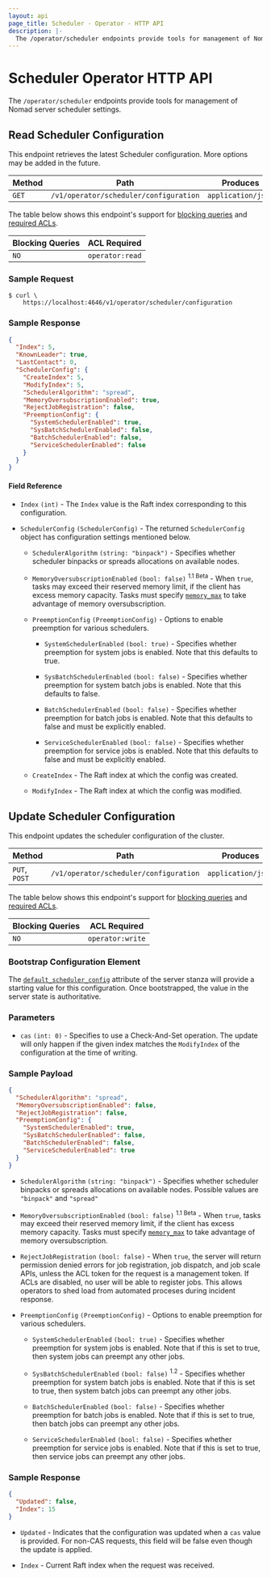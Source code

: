 ```yaml
---
layout: api
page_title: Scheduler - Operator - HTTP API
description: |-
  The /operator/scheduler endpoints provide tools for management of Nomad server scheduler settings.
---
```


# Scheduler Operator HTTP API

The `/operator/scheduler` endpoints provide tools for management of Nomad server scheduler settings.

## Read Scheduler Configuration

This endpoint retrieves the latest Scheduler configuration. More options may be added in
the future.

| Method | Path                                   | Produces           |
| ------ | -------------------------------------- | ------------------ |
| `GET`  | `/v1/operator/scheduler/configuration` | `application/json` |

The table below shows this endpoint's support for
[blocking queries](/api-docs#blocking-queries) and
[required ACLs](/api-docs#acls).

| Blocking Queries | ACL Required    |
| ---------------- | --------------- |
| `NO`             | `operator:read` |

### Sample Request

```shell-session
$ curl \
    https://localhost:4646/v1/operator/scheduler/configuration
```

### Sample Response

```json
{
  "Index": 5,
  "KnownLeader": true,
  "LastContact": 0,
  "SchedulerConfig": {
    "CreateIndex": 5,
    "ModifyIndex": 5,
    "SchedulerAlgorithm": "spread",
    "MemoryOversubscriptionEnabled": true,
    "RejectJobRegistration": false,
    "PreemptionConfig": {
      "SystemSchedulerEnabled": true,
      "SysBatchSchedulerEnabled": false,
      "BatchSchedulerEnabled": false,
      "ServiceSchedulerEnabled": false
    }
  }
}
```

#### Field Reference

- `Index` `(int)` - The `Index` value is the Raft index corresponding to this
  configuration.

- `SchedulerConfig` `(SchedulerConfig)` - The returned `SchedulerConfig` object has configuration
  settings mentioned below.

  - `SchedulerAlgorithm` `(string: "binpack")` - Specifies whether scheduler binpacks or spreads allocations on available nodes.

  - `MemoryOversubscriptionEnabled` `(bool: false)` <sup>1.1 Beta</sup> - When `true`, tasks may exceed their reserved memory limit, if the client has excess memory capacity. Tasks must specify [`memory_max`](/docs/job-specification/resources#memory_max) to take advantage of memory oversubscription.

  - `PreemptionConfig` `(PreemptionConfig)` - Options to enable preemption for various schedulers.

    - `SystemSchedulerEnabled` `(bool: true)` - Specifies whether preemption for system jobs is enabled. Note that
      this defaults to true.

    - `SysBatchSchedulerEnabled` `(bool: false)` - Specifies whether preemption for system batch jobs is enabled. Note that
      this defaults to false.

    - `BatchSchedulerEnabled` `(bool: false)` - Specifies whether preemption for batch jobs is enabled. Note that
      this defaults to false and must be explicitly enabled.

    - `ServiceSchedulerEnabled` `(bool: false)` - Specifies whether preemption for service jobs is enabled. Note that
      this defaults to false and must be explicitly enabled.

  - `CreateIndex` - The Raft index at which the config was created.
  - `ModifyIndex` - The Raft index at which the config was modified.

## Update Scheduler Configuration

This endpoint updates the scheduler configuration of the cluster.

| Method        | Path                                   | Produces           |
| ------------- | -------------------------------------- | ------------------ |
| `PUT`, `POST` | `/v1/operator/scheduler/configuration` | `application/json` |

The table below shows this endpoint's support for
[blocking queries](/api-docs#blocking-queries) and
[required ACLs](/api-docs#acls).

| Blocking Queries | ACL Required     |
| ---------------- | ---------------- |
| `NO`             | `operator:write` |

### Bootstrap Configuration Element

The [`default_scheduler_config`][] attribute of the server stanza will provide a
starting value for this configuration. Once bootstrapped, the value in the
server state is authoritative.

### Parameters

- `cas` `(int: 0)` - Specifies to use a Check-And-Set operation. The update will
  only happen if the given index matches the `ModifyIndex` of the configuration
  at the time of writing.

### Sample Payload

```json
{
  "SchedulerAlgorithm": "spread",
  "MemoryOversubscriptionEnabled": false,
  "RejectJobRegistration": false,
  "PreemptionConfig": {
    "SystemSchedulerEnabled": true,
    "SysBatchSchedulerEnabled": false,
    "BatchSchedulerEnabled": false,
    "ServiceSchedulerEnabled": true
  }
}
```

- `SchedulerAlgorithm` `(string: "binpack")` - Specifies whether scheduler
  binpacks or spreads allocations on available nodes. Possible values are
  `"binpack"` and `"spread"`

- `MemoryOversubscriptionEnabled` `(bool: false)` <sup>1.1 Beta</sup> - When `true`, tasks may exceed their reserved memory limit, if the client has excess memory capacity. Tasks must specify [`memory_max`](/docs/job-specification/resources#memory_max) to take advantage of memory oversubscription.

- `RejectJobRegistration` `(bool: false)` - When `true`, the server will return permission denied errors for job registration, job dispatch, and job scale APIs, unless the ACL token for the request is a management token. If ACLs are disabled, no user will be able to register jobs. This allows operators to shed load from automated proceses during incident response.

- `PreemptionConfig` `(PreemptionConfig)` - Options to enable preemption for
  various schedulers.

  - `SystemSchedulerEnabled` `(bool: true)` - Specifies whether preemption for
    system jobs is enabled. Note that if this is set to true, then system jobs
    can preempt any other jobs.
  - `SysBatchSchedulerEnabled` `(bool: false)` <sup>1.2</sup> - Specifies
    whether preemption for system batch jobs is enabled. Note that if this is
    set to true, then system batch jobs can preempt any other jobs.

  - `BatchSchedulerEnabled` `(bool: false)` - Specifies
    whether preemption for batch jobs is enabled. Note that if this is set to
    true, then batch jobs can preempt any other jobs.

  - `ServiceSchedulerEnabled` `(bool: false)` - Specifies
    whether preemption for service jobs is enabled. Note that if this is set to
    true, then service jobs can preempt any other jobs.

### Sample Response

```json
{
  "Updated": false,
  "Index": 15
}
```

- `Updated` - Indicates that the configuration was updated when a `cas` value is
  provided. For non-CAS requests, this field will be false even though the
  update is applied.

- `Index` - Current Raft index when the request was received.

[`default_scheduler_config`]: /docs/configuration/server#default_scheduler_config
